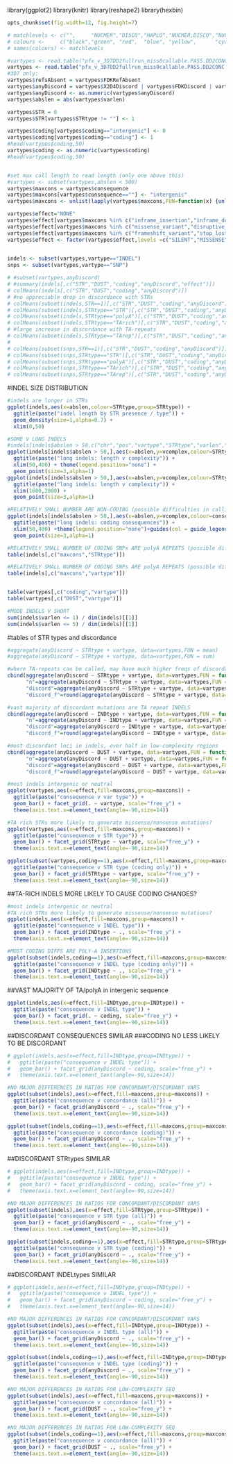 library(ggplot2)
library(knitr)
library(reshape2)
library(hexbin)
```r
opts_chunk$set(fig.width=12, fig.height=7)

# matchlevels <- c("",     "NUCMER","DISCO","HAPLO","NUCMER,DISCO","NUCMER,HAPLO","DISCO,HAPLO","NUCMER,DISCO,HAPLO")
# colours <-     c("black","green", "red",  "blue", "yellow",      "cyan",        "magenta",     "white")
# names(colours) <- matchlevels

``` 

```r
#vartypes <- read.table("pfx_v_3D7DD2fullrun_miss0callable.PASS.DD2CONC.R3.varClass.txt",stringsAsFactors = F,sep='\t',header=T)
vartypes <- read.table("pfx_v_3D7DD2fullrun_miss0callable.PASS.DD2CONC.VARCLASS.varClass.txt",stringsAsFactors = F,sep='\t',header=T)
#3D7 only:
vartypes$refsAbsent = vartypes$FDKRefAbsent
vartypes$anyDiscord = vartypes$X2D4Discord | vartypes$FDKDiscord | vartypes$FDK2D4Incons
vartypes$anyDiscord <- as.numeric(vartypes$anyDiscord)
vartypes$abslen = abs(vartypes$varlen)

vartypes$STR = 0
vartypes$STR[vartypes$STRtype != ""] <- 1

vartypes$coding[vartypes$coding=="intergenic"] <- 0
vartypes$coding[vartypes$coding=="coding"] <- 1
#head(vartypes$coding,50)
vartypes$coding <- as.numeric(vartypes$coding)
#head(vartypes$coding,50)


#set max call length to read length (only one above this)
#vartypes <- subset(vartypes,abslen < 500)
vartypes$maxcons = vartypes$consequence
vartypes$maxcons[vartypes$consequence==""] <- "intergenic"
vartypes$maxcons <- unlist(lapply(vartypes$maxcons,FUN=function(x) {unlist(strsplit(x,split ='&'))[[1]]}))

vartypes$effect="NONE"
vartypes$effect[vartypes$maxcons %in% c("inframe_insertion","inframe_deletion","synonymous_variant","intergenic","intragenic_variant","non_coding_exon_variant")] <- "SILENT"
vartypes$effect[vartypes$maxcons %in% c("missense_variant","disruptive_inframe_insertion","disruptive_inframe_deletion","splice_region_variant")] <- "MISSENSE"
vartypes$effect[vartypes$maxcons %in% c("frameshift_variant","stop_lost","start_lost","stop_gained","exon_loss_variant")] <- "NONSENSE"
vartypes$effect <- factor(vartypes$effect,levels =c("SILENT","MISSENSE","NONSENSE"))
                           

indels <- subset(vartypes,vartype=="INDEL")
snps <- subset(vartypes,vartype=="SNP")
```

```r
# #subset(vartypes,anyDiscord)
# #summary(indels[,c("STR","DUST","coding","anyDiscord","effect")])
# colMeans(indels[,c("STR","DUST","coding","anyDiscord")])
# #no appreciable drop in discordance with STRs
# colMeans(subset(indels,STR==1)[,c("STR","DUST","coding","anyDiscord")])
# colMeans(subset(indels,STRtype=="STR")[,c("STR","DUST","coding","anyDiscord")])
# colMeans(subset(indels,STRtype=="polyA")[,c("STR","DUST","coding","anyDiscord")])
# colMeans(subset(indels,STRtype=="TArich")[,c("STR","DUST","coding","anyDiscord")])
# #large increase in discordance with TA-repeats
# colMeans(subset(indels,STRtype=="TArep")[,c("STR","DUST","coding","anyDiscord")])
# 
# colMeans(subset(snps,STR==1)[,c("STR","DUST","coding","anyDiscord")])
# colMeans(subset(snps,STRtype=="STR")[,c("STR","DUST","coding","anyDiscord")])
# colMeans(subset(snps,STRtype=="polyA")[,c("STR","DUST","coding","anyDiscord")])
# colMeans(subset(snps,STRtype=="TArich")[,c("STR","DUST","coding","anyDiscord")])
# colMeans(subset(snps,STRtype=="TArep")[,c("STR","DUST","coding","anyDiscord")])

```

#INDEL SIZE DISTRIBUTION
```r

#indels are longer in STRs
ggplot(indels,aes(x=abslen,colour=STRtype,group=STRtype)) + 
  ggtitle(paste("indel length by STR presence / type")) +
  geom_density(size=1,alpha=0.7) +
  xlim(0,50)

#SOME V LONG INDELS
#indels[indels$abslen > 50,c("chr","pos","vartype","STRtype","varlen","coding","consequence")]
ggplot(indels[indels$abslen > 50,],aes(x=abslen,y=vcomplex,colour=STRtype)) + 
  ggtitle(paste("long indels: length v complexity")) +
  xlim(50,400) + theme(legend.position="none") + 
  geom_point(size=3,alpha=1)
ggplot(indels[indels$abslen > 50,],aes(x=abslen,y=vcomplex,colour=STRtype)) + 
  ggtitle(paste("long indels: length v complexity")) +
  xlim(1600,2000) +
  geom_point(size=3,alpha=1)

#RELATIVELY SMALL NUMBER ARE NON-CODING (possible difficulties in calling really long TA repeats?)
ggplot(indels[indels$abslen > 50,],aes(x=abslen,y=vcomplex,colour=consequence)) + 
  ggtitle(paste("long indels: coding consequences")) +
  xlim(50,400) +theme(legend.position="none")+guides(col = guide_legend(nrow = 2))+
  geom_point(size=3,alpha=1)

#RELATIVELY SMALL NUMBER OF CODING SNPs ARE polyA REPEATS (possible difficulties in calling really long TA repeats?)
table(indels[,c("maxcons","STRtype")])

#RELATIVELY SMALL NUMBER OF CODING SNPs ARE polyA REPEATS (possible difficulties in calling really long TA repeats?)
table(indels[,c("maxcons","vartype")])


table(vartypes[,c("coding","vartype")])
table(vartypes[,c("DUST","vartype")])

#MODE INDELS V SHORT
sum(indels$varlen <= 1) / dim(indels)[[1]]
sum(indels$varlen <= 5) / dim(indels)[[1]]

```

#tables of STR types and discordance
```r

#aggregate(anyDiscord ~ STRtype + vartype, data=vartypes,FUN = mean)
#aggregate(anyDiscord ~ STRtype + vartype, data=vartypes,FUN = sum)

#where TA-repeats can be called, may have much higher freqs of discordance?
cbind(aggregate(anyDiscord ~ STRtype + vartype, data=vartypes,FUN = function(x) {sum(!is.na(x))})[,1:2],
      "n"=aggregate(anyDiscord ~ STRtype + vartype, data=vartypes,FUN = function(x) {sum(!is.na(x))})[,3],
      "discord"=aggregate(anyDiscord ~ STRtype + vartype, data=vartypes,FUN = sum)[,3],
      "discord_f"=round(aggregate(anyDiscord ~ STRtype + vartype, data=vartypes,FUN = mean)[,"anyDiscord"],3))

#vast majority of discordant mutations are TA repeat INDELS
cbind(aggregate(anyDiscord ~ INDtype + vartype, data=vartypes,FUN = function(x) {sum(!is.na(x))})[,1:2],
      "n"=aggregate(anyDiscord ~ INDtype + vartype, data=vartypes,FUN = function(x) {sum(!is.na(x))})[,3],
      "discord"=aggregate(anyDiscord ~ INDtype + vartype, data=vartypes,FUN = sum)[,3],
      "discord_f"=round(aggregate(anyDiscord ~ INDtype + vartype, data=vartypes,FUN = mean)[,"anyDiscord"],3))

#most discordant loci in indels, over half in low-complexity regions
cbind(aggregate(anyDiscord ~ DUST + vartype, data=vartypes,FUN = function(x) {sum(!is.na(x))})[,1:2],
      "n"=aggregate(anyDiscord ~ DUST + vartype, data=vartypes,FUN = function(x) {sum(!is.na(x))})[,3],
      "discord"=aggregate(anyDiscord ~ DUST + vartype, data=vartypes,FUN = sum)[,3],
      "discord_f"=round(aggregate(anyDiscord ~ DUST + vartype, data=vartypes,FUN = mean)[,"anyDiscord"],3))


```


```r


#most indels intergenic or neutral
ggplot(vartypes,aes(x=effect,fill=maxcons,group=maxcons)) + 
  ggtitle(paste("consequence v var type")) +
  geom_bar() + facet_grid(. ~ vartype, scale="free_y") + 
  theme(axis.text.x=element_text(angle=-90,size=14))
```

```r

#TA rich STRs more likely to generate missense/nonsense mutations?
ggplot(vartypes,aes(x=effect,fill=maxcons,group=maxcons)) + 
  ggtitle(paste("consequence v STR type")) +
  geom_bar() + facet_grid(STRtype ~ vartype, scale="free_y") + 
  theme(axis.text.x=element_text(angle=-90,size=14))

ggplot(subset(vartypes,coding==1),aes(x=effect,fill=maxcons,group=maxcons)) + 
  ggtitle(paste("consequence v STR type (coding only)")) +
  geom_bar() + facet_grid(STRtype ~ vartype, scale="free_y") + 
  theme(axis.text.x=element_text(angle=-90,size=14))

```


##TA-RICH INDELS MORE LIKELY TO CAUSE CODING CHANGES?
```r

#most indels intergenic or neutral
#TA rich STRs more likely to generate missense/nonsense mutations?
ggplot(indels,aes(x=effect,fill=maxcons,group=maxcons)) + 
  ggtitle(paste("consequence v INDEL type")) +
  geom_bar() + facet_grid(INDtype ~ ., scale="free_y") + 
  theme(axis.text.x=element_text(angle=-90,size=14))

#MOST CODING DIFFS ARE POLY-A INSERTIONS
ggplot(subset(indels,coding==1),aes(x=effect,fill=maxcons,group=maxcons)) + 
  ggtitle(paste("consequence v INDEL type (coding only)")) +
  geom_bar() + facet_grid(INDtype ~ ., scale="free_y") + 
  theme(axis.text.x=element_text(angle=-90,size=14))

```

##VAST MAJORITY OF TA/polyA in intergenic sequence
```r
ggplot(indels,aes(x=effect,fill=INDtype,group=INDtype)) + 
  ggtitle(paste("consequence v INDEL type")) +
  geom_bar() + facet_grid(. ~ coding, scale="free_y") + 
  theme(axis.text.x=element_text(angle=-90,size=14))
```

##DISCORDANT CONSEQUENCES SIMILAR
###CODING NO LESS LIKELY TO BE DISCORDANT
```r
# ggplot(indels,aes(x=effect,fill=INDtype,group=INDtype)) + 
#   ggtitle(paste("consequence v INDEL type")) +
#   geom_bar() + facet_grid(anyDiscord ~ coding, scale="free_y") + 
#   theme(axis.text.x=element_text(angle=-90,size=14))

#NO MAJOR DIFFERENCES IN RATIOS FOR CONCORDANT/DISCORDANT VARS
ggplot(subset(indels),aes(x=effect,fill=maxcons,group=maxcons)) + 
  ggtitle(paste("consequence v concordance (all)")) +
  geom_bar() + facet_grid(anyDiscord ~ ., scale="free_y") + 
  theme(axis.text.x=element_text(angle=-90,size=14))

ggplot(subset(indels,coding==1),aes(x=effect,fill=maxcons,group=maxcons)) + 
  ggtitle(paste("consequence v concordance (coding)")) +
  geom_bar() + facet_grid(anyDiscord ~ ., scale="free_y") + 
  theme(axis.text.x=element_text(angle=-90,size=14))

```

##DISCORDANT STRtypes SIMILAR
```r
# ggplot(indels,aes(x=effect,fill=INDtype,group=INDtype)) + 
#   ggtitle(paste("consequence v INDEL type")) +
#   geom_bar() + facet_grid(anyDiscord ~ coding, scale="free_y") + 
#   theme(axis.text.x=element_text(angle=-90,size=14))

#NO MAJOR DIFFERENCES IN RATIOS FOR CONCORDANT/DISCORDANT VARS
ggplot(subset(indels),aes(x=effect,fill=STRtype,group=STRtype)) + 
  ggtitle(paste("consequence v STR type (all)")) +
  geom_bar() + facet_grid(anyDiscord ~ ., scale="free_y") + 
  theme(axis.text.x=element_text(angle=-90,size=14))

ggplot(subset(indels,coding==1),aes(x=effect,fill=STRtype,group=STRtype)) + 
  ggtitle(paste("consequence v STR type (coding)")) +
  geom_bar() + facet_grid(anyDiscord ~ ., scale="free_y") + 
  theme(axis.text.x=element_text(angle=-90,size=14))

```

##DISCORDANT INDELtypes SIMILAR
```r
# ggplot(indels,aes(x=effect,fill=INDtype,group=INDtype)) + 
#   ggtitle(paste("consequence v INDEL type")) +
#   geom_bar() + facet_grid(anyDiscord ~ coding, scale="free_y") + 
#   theme(axis.text.x=element_text(angle=-90,size=14))

#NO MAJOR DIFFERENCES IN RATIOS FOR CONCORDANT/DISCORDANT VARS
ggplot(subset(indels),aes(x=effect,fill=INDtype,group=INDtype)) + 
  ggtitle(paste("consequence v INDEL type (all)")) +
  geom_bar() + facet_grid(anyDiscord ~ ., scale="free_y") + 
  theme(axis.text.x=element_text(angle=-90,size=14))

ggplot(subset(indels,coding==1),aes(x=effect,fill=INDtype,group=INDtype)) + 
  ggtitle(paste("consequence v INDEL type (coding)")) +
  geom_bar() + facet_grid(anyDiscord ~ ., scale="free_y") + 
  theme(axis.text.x=element_text(angle=-90,size=14))

```


```r

#NO MAJOR DIFFERENCES IN RATIOS FOR LOW-COMPLEXITY SEQ
ggplot(subset(indels),aes(x=effect,fill=maxcons,group=maxcons)) + 
  ggtitle(paste("consequence v concordance (all)")) +
  geom_bar() + facet_grid(DUST ~ ., scale="free_y") + 
  theme(axis.text.x=element_text(angle=-90,size=14))

#NO MAJOR DIFFERENCES IN RATIOS FOR LOW-COMPLEXITY SEQ
ggplot(subset(indels,coding==1),aes(x=effect,fill=maxcons,group=maxcons)) + 
  ggtitle(paste("consequence v concordance (all)")) +
  geom_bar() + facet_grid(DUST ~ ., scale="free_y") + 
  theme(axis.text.x=element_text(angle=-90,size=14))

```

